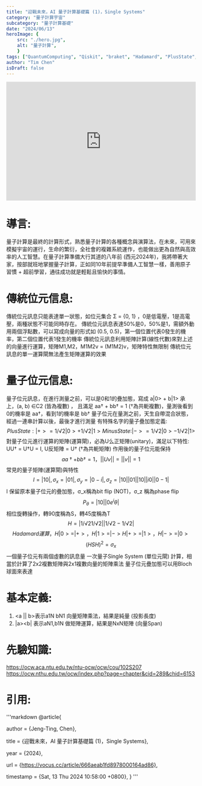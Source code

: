 ```yaml
---
title: "迎戰未來，AI 量子計算基礎篇 (1)，Single Systems"
category: "量子計算宇宙"
subcategory: "量子計算基礎"
date: "2024/06/13"
heroImage: {
    src: "./hero.jpg",
    alt: "量子計算",
    }
tags: ["QuantumComputing", "Qiskit", "braket", "Hadamard", "PlusState", "MinusState", "BlochSphere", "AI量子計算", "量子計算基礎", "3C"]
author: "Tim Chen"
isDraft: false
---
```

<p align="center"><iframe width="100%" height="315" src="https://www.youtube.com/watch?v=3-c4xJa7Flk" frameborder="0" allow="accelerometer; autoplay; clipboard-write; encrypted-media; gyroscope; picture-in-picture" allowfullscreen></iframe></p>

# 導言:
量子計算是最終的計算形式，熟悉量子計算的各種概念與演算法，在未來，可用來模擬宇宙的運行，生命的繁衍，全社會的複雜系統運作，也能做出更為自然與高效率的人工智慧。在量子計算準備大行其道的八年前 (西元2024年)，我將帶著大家，按部就班地掌握量子計算，正如同10年前提早準備人工智慧一樣，善用原子習慣 + 超前學習，通往成功就是輕鬆且愉快的事情。

# 傳統位元信息:
傳統位元訊息只能表達單一狀態，如位元集合 Σ = {0, 1} ，0是低電壓，1是高電壓，兩種狀態不可能同時存在。
傳統位元訊息表達50%是0，50%是1，需額外動用兩個浮點數，可以寫成向量的形式如 (0.5, 0.5)，第一個位置代表0發生的機率，第二個位置代表1發生的機率
傳統位元訊息利用矩陣計算(線性代數)來對上述的向量進行運算，矩陣M1,M2，M1M2v = (M1M2)v，矩陣特性無限制
傳統位元訊息的單一運算閘無法產生矩陣運算的效果

# 量子位元信息:
量子位元訊息，在進行測量之前，可以是0和1的疊加態，寫成 a|0> + b|1>
承上，(a, b) ∈C2 (皆為複數) ， 且滿足 aa† + bb† = 1 (†為共軛複數)，量測後看到0的機率是 aa†，看到1的機率是 bb†
量子位元在量測之前，天生自帶混合狀態，經過一連串計算以後，最後才進行測量
有特殊名字的量子疊加態定義:
$$
Plus State:  |+> = 1/√2 |0> + 1/√2 |1>
Minus State: |-> = 1/√2 |0> - 1/√2 |1>
$$
對量子位元進行運算的矩陣(運算閘)，必為U么正矩陣(unitary)，滿足以下特性:
UU† = U†U = I, U反矩陣 = U† (†為共軛矩陣)
作用後的量子位元能保持​ $$ aa† + bb† = 1，||Uv|| = ||v|| = 1 $$
常見的量子矩陣(運算閘)與特性
$$
I = |1 0| , σ_x = |0 1|, σ_y = |0 -i|, σ_z = |1  0|
    |​0 1|         |1 0|        |i  0|        |0 -1|
$$
I 保留原本量子位元的疊加態，σ_x稱為bit flip (NOT)，σ_z 稱為phase flip
$$
P_θ = |1    0|
      |0 e^iθ|
$$
相位旋轉操作，轉90度稱為S，轉45度稱為T​
$$
H = |1/√2  1/√2|
    |1/√2 -1/√2|
$$
$$
Hadamard運算，H|0> = |+>​，H|1> = |->​
             H|+> = |1>​，H|-> = |0>​​
$$
$$  
(HSH)^2 = σ_x
$$
一個量子位元有兩個虛數的訊息量
一次量子Single System (單位元閘) 計算，相當於計算了2x2複數矩陣與2x1複數向量的矩陣乘法
量子位元疊加態可以用Bloch球面來表達

# 基本定義:
1. <a || b>表示a1N bN1 向量矩陣乘法，結果是純量 (投影長度)
2. |a><b| 表示aN1,b1N 做矩陣運算，結果是NxN矩陣 (向量Span)

# 先驗知識:
https://ocw.aca.ntu.edu.tw/ntu-ocw/ocw/cou/102S207
https://ocw.nthu.edu.tw/ocw/index.php?page=chapter&cid=289&chid=6153

# 引用:
'''markdown
@article{

  author       = {Jeng-Ting, Chen},

  title        = {迎戰未來，AI 量子計算基礎篇 (1)，Single Systems},  

  year         = {2024},

  url          = {https://vocus.cc/article/666aeab1fd8978000164ad86},  

  timestamp    = {Sat, 13 Thu 2024 10:58:00 +0800},
}
'''